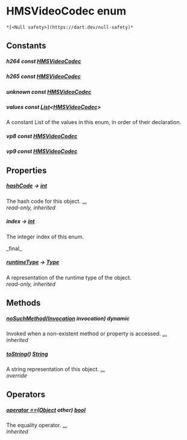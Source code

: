 # HMSVideoCodec enum

    *[<Null safety>](https://dart.dev/null-safety)*

## Constants

##### h264 const [HMSVideoCodec](../enum_hms_video_codec/HMSVideoCodec-class)

##### h265 const [HMSVideoCodec](../enum_hms_video_codec/HMSVideoCodec-class)

##### unknown const [HMSVideoCodec](../enum_hms_video_codec/HMSVideoCodec-class)

##### values const [List](https://api.flutter.dev/flutter/dart-core/List-class.html)&lt;[HMSVideoCodec](../enum_hms_video_codec/HMSVideoCodec-class)>

<p>A constant List of the values in this enum, in order of their declaration.</p>

##### vp8 const [HMSVideoCodec](../enum_hms_video_codec/HMSVideoCodec-class)

##### vp9 const [HMSVideoCodec](../enum_hms_video_codec/HMSVideoCodec-class)

## Properties

##### [hashCode](https://api.flutter.dev/flutter/dart-core/Object/hashCode.html) &#8594; [int](https://api.flutter.dev/flutter/dart-core/int-class.html)

The hash code for this object. [...](https://api.flutter.dev/flutter/dart-core/Object/hashCode.html)  
_read-only, inherited_

##### index &#8594; [int](https://api.flutter.dev/flutter/dart-core/int-class.html)

<p>The integer index of this enum.</p>   
_final_

##### [runtimeType](https://api.flutter.dev/flutter/dart-core/Object/runtimeType.html) &#8594; [Type](https://api.flutter.dev/flutter/dart-core/Type-class.html)

A representation of the runtime type of the object.  
_read-only, inherited_

## Methods

##### [noSuchMethod](https://api.flutter.dev/flutter/dart-core/Object/noSuchMethod.html)([Invocation](https://api.flutter.dev/flutter/dart-core/Invocation-class.html) invocation) dynamic

Invoked when a non-existent method or property is accessed. [...](https://api.flutter.dev/flutter/dart-core/Object/noSuchMethod.html)  
_inherited_

##### [toString](../enum_hms_video_codec/HMSVideoCodec/toString)() [String](https://api.flutter.dev/flutter/dart-core/String-class.html)

A string representation of this object. [...](../enum_hms_video_codec/HMSVideoCodec/toString)  
_override_

## Operators

##### [operator ==](https://api.flutter.dev/flutter/dart-core/Object/operator_equals.html)([Object](https://api.flutter.dev/flutter/dart-core/Object-class.html) other) [bool](https://api.flutter.dev/flutter/dart-core/bool-class.html)

The equality operator. [...](https://api.flutter.dev/flutter/dart-core/Object/operator_equals.html)  
_inherited_
